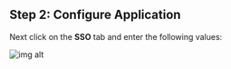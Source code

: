 ## Step 2: Configure Application

Next click on the **SSO** tab and enter the following values:

<div className='flex flex-col gap-4'>
  <div>
    <InputWithCopyButton text={idpEntityId} label='IdP Entity ID' />
  </div>
  <div>
    <InputWithCopyButton text={spConfig.entityId} label='SP Entity ID' />
  </div>
  <div>
    <InputWithCopyButton text={spConfig.acsUrl} label='ACS URL' />
  </div>
</div>

![img alt](https://boxyhq.com/assets/images/3-8cc83f98de1cf2a1f591be8b11882130.png)

<Footer />
